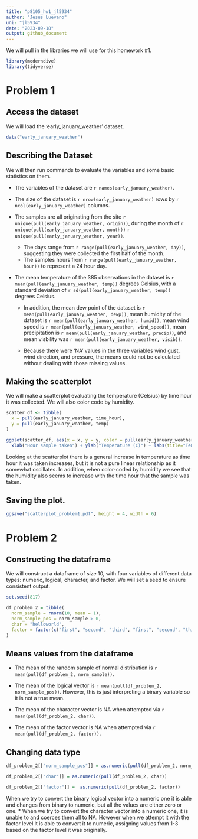 ```yaml
---
title: "p8105_hw1_jl5934"
author: "Jesus Luevano"
uni: "jl5934"
date: "2023-09-18"
output: github_document
---
```


We will pull in the libraries we will use for this homework #1.

```r
library(moderndive)
library(tidyverse)
```

# Problem 1

## Access the dataset

We will load the 'early_january_weather' dataset. 

```r
data("early_january_weather")
```


## Describing the Dataset

We will then run commands to evaluate the variables and some basic statistics on them.

* The variables of the dataset are `r names(early_january_weather)`.

* The size of the dataset is `r nrow(early_january_weather)` rows by `r ncol(early_january_weather)` columns.

* The samples are all originating from the site `r unique(pull(early_january_weather, origin))`, during the month of `r unique(pull(early_january_weather, month))` `r unique(pull(early_january_weather, year))`. 
  * The days range from `r range(pull(early_january_weather, day))`, suggesting they were collected the first half of the month. 
  * The samples hours from `r range(pull(early_january_weather, hour))` to represent a 24 hour day.

* The mean temperature of the 385 observations in the dataset is `r mean(pull(early_january_weather, temp))` degrees Celsius, with a standard deviation of `r sd(pull(early_january_weather, temp))` degrees Celsius.

  * In addition, the mean dew point of the dataset is `r mean(pull(early_january_weather, dewp))`, mean humidity of the dataset is `r mean(pull(early_january_weather, humid))`, mean wind speed is `r mean(pull(early_january_weather, wind_speed))`, mean precipitation is `r mean(pull(early_january_weather, precip))`, and mean visbility was `r mean(pull(early_january_weather, visib))`. 

  * Because there were 'NA' values in the three variables wind gust, wind direction, and pressure, the means could not be calculated without dealing with those missing values.

## Making the scatterplot

We will make a scatterplot evaluating the temperature (Celsius) by time hour it was collected. We will also color code by humidity.

```r
scatter_df <- tibble(
  x = pull(early_january_weather, time_hour),
  y = pull(early_january_weather, temp)
) 

ggplot(scatter_df, aes(x = x, y = y, color = pull(early_january_weather, humid))) + geom_point() + 
  xlab("Hour sample taken") + ylab("Temperature (C)") + labs(title="Temperature at sample Hour", color = "Humidity")
```

Looking at the scatterplot there is a general increase in temperature as time hour it was taken increases, but it is not a pure linear relationship as it somewhat oscillates. In addition, when color-coded by humidity we see that the humidity also seems to increase with the time hour that the sample was taken.

## Saving the plot.

```r
ggsave("scatterplot_problem1.pdf", height = 4, width = 6)
```


# Problem 2

## Constructing the dataframe

We will construct a dataframe of size 10, with four variables of different data types: numeric, logical, character, and factor. We will set a seed to ensure consistent output. 

```r
set.seed(817)

df_problem_2 = tibble(
  norm_sample = rnorm(10, mean = 1), 
  norm_sample_pos = norm_sample > 0,
  char = "helloworld",
  factor = factor(c("first", "second", "third", "first", "second", "third", "first", "second", "third", "first"), levels = c("first", "second", "third"))
)
```

## Means values from the dataframe

* The mean of the random sample of normal distribution is `r mean(pull(df_problem_2, norm_sample))`.

* The mean of the logical vector is `r mean(pull(df_problem_2, norm_sample_pos))`. However, this is just interpreting a binary variable so it is not a true mean.

* The mean of the character vector is NA when attempted via `r mean(pull(df_problem_2, char))`.

* The mean of the factor vector is NA when attempted via `r mean(pull(df_problem_2, factor))`.


## Changing data type

```r
df_problem_2[["norm_sample_pos"]] = as.numeric(pull(df_problem_2, norm_sample_pos))

df_problem_2[["char"]] = as.numeric(pull(df_problem_2, char))

df_problem_2[["factor"]] =  as.numeric(pull(df_problem_2, factor))
```

When we try to convert the binary logical vector into a numeric one it is able and changes from binary to numeric, but all the values are either zero or one. 
* When we try to convert the character vector into a numeric one, it is unable to and coerces them all to NA. However when we attempt it with the factor level it is able to convert it to numeric, assigning values from 1-3 based on the factor level it was originally. 

